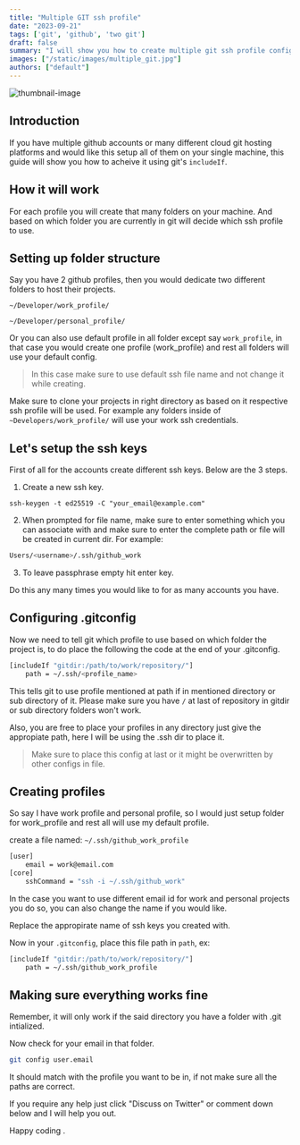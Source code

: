 ```yaml
---
title: "Multiple GIT ssh profile"
date: "2023-09-21"
tags: ['git', 'github', 'two git']
draft: false
summary: "I will show you how to create multiple git ssh profile configuration on same machine easy and clean way."
images: ["/static/images/multiple_git.jpg"]
authors: ["default"]
---
```



![thumbnail-image](/static/images/multiple_git.jpg)

<UnsplashPhotoInfo photoURL="https://unsplash.com/photos/black-and-white-penguin-toy-wX2L8L-fGeA" author="Roman Synkevych" />

## Introduction
If you have multiple github accounts or many different cloud git hosting platforms and would like this setup all of them on your single machine, this guide will show you how to acheive it using git's `includeIf`.

## How it will work 
For each profile you will create that many folders on your machine. And based on which folder you are currently in git will decide which ssh profile to use. 

## Setting up folder structure
Say you have 2 github profiles, then you would dedicate two different folders to host their projects. 

`~/Developer/work_profile/` 

`~/Developer/personal_profile/`

Or you can also use default profile in all folder except say `work_profile`, in that case you would create one profile (work_profile) and rest all folders will use your default config.

> In this case make sure to use default ssh file name and not change it while creating.

Make sure to clone your projects in right directory as based on it respective ssh profile will be used. For example any folders inside of `~Developers/work_profile/` will use your work ssh credentials.

## Let's setup the ssh keys
First of all for the accounts create different ssh keys. Below are the 3 steps.

1. Create a new ssh key.
```shell
ssh-keygen -t ed25519 -C "your_email@example.com"
```
2. When prompted for file name, make sure to enter something which you can associate with and make sure to enter the complete path or file will be created in current dir. For example:
```bash
Users/<username>/.ssh/github_work
```
3. To leave passphrase empty hit enter key.

Do this any many times you would like to for as many accounts you have.



## Configuring .gitconfig
Now we need to tell git which profile to use based on which folder the project is, to do place the following the code at the end of your .gitconfig. 

```bash
[includeIf "gitdir:/path/to/work/repository/"]
	path = ~/.ssh/<profile_name>
```
This tells git to use profile mentioned at path if in mentioned directory or sub directory of it. Please make sure you have `/` at last of repository in gitdir or sub directory folders won't work.

Also, you are free to place your profiles in any directory just give the appropiate path, here I will be using the .ssh dir to place it.

> Make sure to place this config at last or it might be overwritten by other configs in file. 

## Creating profiles
So say I have work profile and personal profile, so I would just setup folder for work_profile and rest all will use my default profile. 

create a file named: `~/.ssh/github_work_profile`
```bash
[user]
	email = work@email.com
[core]
	sshCommand = "ssh -i ~/.ssh/github_work"
```
In the case you want to use different email id for work and personal projects you do so, you can also change the name if you would like. 

Replace the appropirate name of ssh keys you created with. 

Now in your `.gitconfig`, place this file path in `path`, ex: 
```bash
[includeIf "gitdir:/path/to/work/repository/"]
	path = ~/.ssh/github_work_profile
```

## Making sure everything works fine
Remember, it will only work if the said directory you have a folder with .git intialized. 

Now check for your email in that folder.
```bash
git config user.email
```

It should match with the profile you want to be in, if not make sure all the paths are correct.

If you require any help just click "Discuss on Twitter" or comment down below and I will help you out.

Happy coding <Twemoji emoji="clinking-beer-mugs" />.



